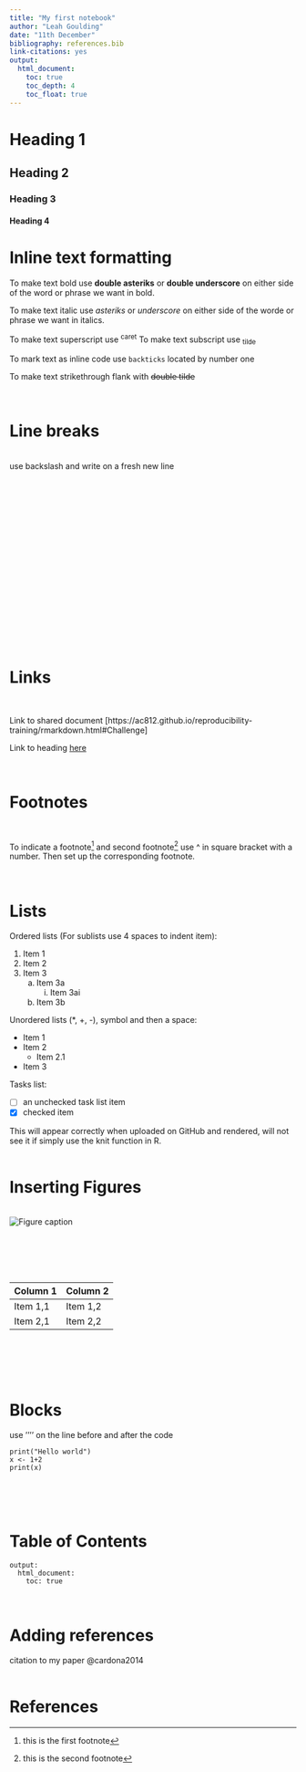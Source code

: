 ```yaml
---
title: "My first notebook"
author: "Leah Goulding"
date: "11th December"
bibliography: references.bib
link-citations: yes
output:
  html_document:
    toc: true
    toc_depth: 4
    toc_float: true
---
```


<!-- This is a comment, hash symbol used for headings in RMarkdown -->

<!-- Headings -->

# Heading 1 
## Heading 2
### Heading 3
#### Heading 4

# Inline text formatting 
To make text bold use **double asteriks** or __double underscore__ on either
side of the word or phrase we want in bold. 

To make text italic use *asteriks* or _underscore_ on either side of the worde or phrase we want in italics. 

To make text superscript use ^caret^
To make text subscript use ~tilde~

To mark text as inline code use `backticks` located by number one

To make text strikethrough flank with ~~double tilde~~

\


# Line breaks 
\
use backslash and write on a fresh new line 
\
\
\
\
\
\
\
\
\
\
\
\
\
\
\
\
\
\
\


# Links
\


Link to shared document [https://ac812.github.io/reproducibility-training/rmarkdown.html#Challenge]

Link to heading [here](#heading1)


\

# Footnotes
\

To indicate a footnote[^1] and second footnote[^2] use ^ in square bracket with a number. Then set up the corresponding footnote. 

[^1]: this is the first footnote
[^2]: this is the second footnote 

\

# Lists

Ordered lists (For sublists use 4 spaces to indent item):

1. Item 1
2. Item 2
3. Item 3
    a. Item 3a
        i. Item 3ai
    b. Item 3b

Unordered lists (*, +, -), symbol and then a space:

* Item 1
* Item 2
    * Item 2.1
* Item 3
\

Tasks list:

- [ ] an unchecked task list item
- [x] checked item

This will appear correctly when uploaded on GitHub and rendered, will not see it if simply use the knit function in R. 
\
\

# Inserting Figures
\
![Figure caption](img/imageR.png)

\
\
\
\

| Column 1    | Column 2    |
| ----------- | ----------- |
| Item 1,1    | Item 1,2    |
| Item 2,1    | Item 2,2    |

\
\
\
\

# Blocks
use '''' on the line before and after the code 
\
```
print("Hello world")
x <- 1+2
print(x)
```
\
\
\

# Table of Contents

```
output:
  html_document:
    toc: true

```

\

# Adding references 

citation to my paper @cardona2014
\
\




# References

